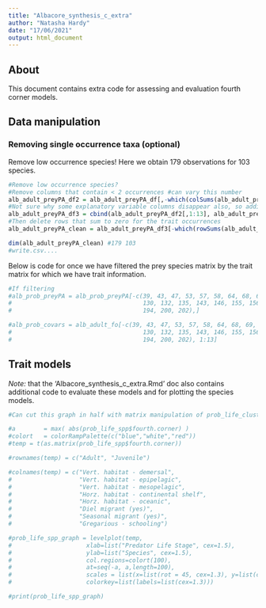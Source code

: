 ```yaml
---
title: "Albacore_synthesis_c_extra"
author: "Natasha Hardy"
date: "17/06/2021"
output: html_document
---
```


## About

This document contains extra code for assessing and evaluation fourth corner models.

## Data manipulation

### Removing single occurrence taxa (optional)

Remove low occurrence species! Here we obtain 179 observations for 103 species.

```r
#Remove low occurrence species?
#Remove columns that contain < 2 occurrences #can vary this number
alb_adult_preyPA_df2 = alb_adult_preyPA_df[,-which(colSums(alb_adult_preyPA_df[,14:ncol(alb_adult_preyPA_df)])<2)]
#Not sure why some explanatory variable columns disappear also, so adding them back in:
alb_adult_preyPA_df3 = cbind(alb_adult_preyPA_df2[,1:13], alb_adult_preyPA_df2[,12:ncol(alb_adult_preyPA_df2)])
#Then delete rows that sum to zero for the trait occurrences
alb_adult_preyPA_clean = alb_adult_preyPA_df3[-which(rowSums(alb_adult_preyPA_df3[14:ncol(alb_adult_preyPA_df3)])==0),] #209 observations of 103 spp.

dim(alb_adult_preyPA_clean) #179 103
#write.csv....

```

Below is code for once we have filtered the prey species matrix by the trait matrix for which we have trait information.

```r

#If filtering
#alb_prob_preyPA = alb_prob_preyPA[-c(39, 43, 47, 53, 57, 58, 64, 68, 69, 72, 76, 79, 81, 85, 86, 90, 93, 109, 119, 120,
#                                     130, 132, 135, 143, 146, 155, 156, 157, 169, 174, 177, 178, 183, 184, 185, 190, 192,
#                                     194, 200, 202),]

#alb_prob_covars = alb_adult_fo[-c(39, 43, 47, 53, 57, 58, 64, 68, 69, 72, 76, 79, 81, 85, 86, 90, 93, 109, 119, 120,
#                                     130, 132, 135, 143, 146, 155, 156, 157, 169, 174, 177, 178, 183, 184, 185, 190, 192,
#                                     194, 200, 202), 1:13]

```

## Trait models

*Note:* that the 'Albacore_synthesis_c_extra.Rmd' doc also contains additional code to evaluate these models and for plotting the species models.

```r

#Can cut this graph in half with matrix manipulation of prob_life_clusters_spp$fourth.corner

#a        = max( abs(prob_life_spp$fourth.corner) )
#colort   = colorRampPalette(c("blue","white","red")) 
#temp = t(as.matrix(prob_life_spp$fourth.corner))

#rownames(temp) = c("Adult", "Juvenile")

#colnames(temp) = c("Vert. habitat - demersal",
#                   "Vert. habitat - epipelagic",
#                   "Vert. habitat - mesopelagic",
#                   "Horz. habitat - continental shelf",
#                   "Horz. habitat - oceanic",
#                   "Diel migrant (yes)",
#                   "Seasonal migrant (yes)",
#                   "Gregarious - schooling")

#prob_life_spp_graph = levelplot(temp, 
#                     xlab=list("Predator Life Stage", cex=1.5),
#                     ylab=list("Species", cex=1.5), 
#                     col.regions=colort(100), 
#                     at=seq(-a, a,length=100),
#                     scales = list(x=list(rot = 45, cex=1.3), y=list(cex=1.3)), 
#                     colorkey=list(labels=list(cex=1.3)))

#print(prob_life_spp_graph)

```
